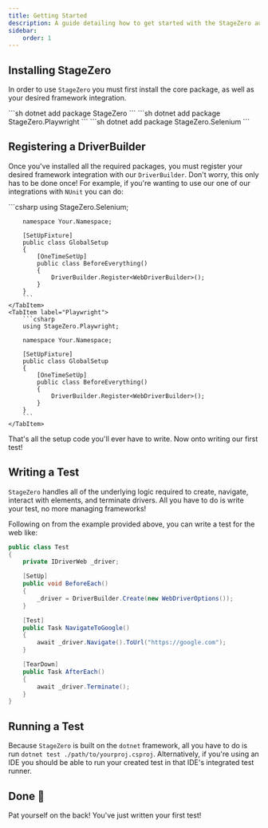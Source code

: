 ```yaml
---
title: Getting Started
description: A guide detailing how to get started with the StageZero automated testing framework.
sidebar:
    order: 1
---
```



## Installing StageZero

In order to use `StageZero` you must first install the core package, as well as your desired framework integration.

<Tabs>
    <TabItem label="Core">
        ```sh
        dotnet add package StageZero
        ```
    </TabItem>
    <TabItem label="Playwright">
        ```sh
        dotnet add package StageZero.Playwright
        ```
    </TabItem>
    <TabItem label="Selenium">
        ```sh
        dotnet add package StageZero.Selenium
        ```
    </TabItem>
</Tabs>

## Registering a DriverBuilder

Once you've installed all the required packages, you must register your desired framework integration with our `DriverBuilder`. Don't worry, this only has to be done once! 
For example, if you're wanting to use our one of our integrations with `NUnit` you can do:

<Tabs>
    <TabItem label="Selenium">
        ```csharp
        using StageZero.Selenium;

        namespace Your.Namespace;

        [SetUpFixture]
        public class GlobalSetup
        {
            [OneTimeSetUp]
            public class BeforeEverything()
            {
                DriverBuilder.Register<WebDriverBuilder>();
            }
        }
        ```
    </TabItem>
    <TabItem label="Playwright">
        ```csharp
        using StageZero.Playwright;

        namespace Your.Namespace;

        [SetUpFixture]
        public class GlobalSetup
        {
            [OneTimeSetUp]
            public class BeforeEverything()
            {
                DriverBuilder.Register<WebDriverBuilder>();
            }
        }
        ```
    </TabItem>
</Tabs>

That's all the setup code you'll ever have to write. Now onto writing our first test!

## Writing a Test

`StageZero` handles all of the underlying logic required to create, navigate, interact with elements, and terminate drivers. All you have to do is write your test, no more managing frameworks!

Following on from the example provided above, you can write a test for the web like:

```csharp
public class Test
{
    private IDriverWeb _driver;

    [SetUp]
    public void BeforeEach()
    {
        _driver = DriverBuilder.Create(new WebDriverOptions());
    }

    [Test]
    public Task NavigateToGoogle()
    {
        await _driver.Navigate().ToUrl("https://google.com");
    }

    [TearDown]
    public Task AfterEach()
    {
        await _driver.Terminate();
    }
}
```

## Running a Test

Because `StageZero` is built on the `dotnet` framework, all you have to do is run `dotnet test ./path/to/yourproj.csproj`. 
Alternatively, if you're using an IDE you should be able to run your created test in that IDE's integrated test runner.

## Done 🎉

Pat yourself on the back! You've just written your first test!